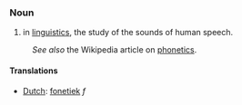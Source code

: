 ===Noun===
#in [[linguistics]], the study of the sounds of human speech.

:''See also'' the Wikipedia article on [[en:phonetics|phonetics]].

==== Translations ====
*[[Dutch]]: [[fonetiek]] ''f''